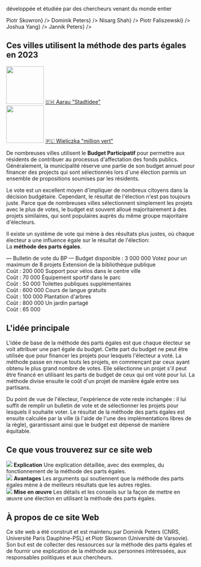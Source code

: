 
<section className={styles.universityLogos}>
    <p>développée et étudiée par des chercheurs venant du monde entier</p>
    <div className={styles.logoList}>
        <UniversityLogo logo="logo-warsaw-en.svg" uniName="Université de Varsovie" link={<a href="https://www.mimuw.edu.pl/~ps219737/">Piotr Skowron</a>} />
        <UniversityLogo logo="logo-cnrs.svg" uniName="CNRS" link={<a href="http://dominik-peters.de/">Dominik Peters</a>} />
        <UniversityLogo logo="logo-toronto.svg" uniName="Université de Toronto" link={<a href="https://www.cs.toronto.edu/~nisarg/index.html">Nisarg Shah</a>} />
        <UniversityLogo logo="logo-agh.svg" uniName="AGH Université des Sciences et Technologies de Cracovie" link={<a href="https://home.agh.edu.pl/~faliszew/">Piotr Faliszewski</a>} />
        <UniversityLogo logo="logo-eth.svg" uniName="ETH Zurich" link={<a href="https://democracy.dsi.uzh.ch/member/joshua-yang/">Joshua Yang</a>} />
        <UniversityLogo logo="logo-tu-berlin.svg" uniName="TU Berlin" link={<a href="https://sites.google.com/view/jannikpeters">Jannik Peters</a>} />
    </div>
</section>

<section className={[styles.contentSection, styles.cities2023].join(' ')}>
  <h2><span>Ces villes utilisent la méthode des parts égales en 2023</span></h2>
  <div className={styles.columns}>
    <div>
      <a href="https://www.stadtidee.aarau.ch/"><img src={useBaseUrl('/img/aarau.jpg')} width="100" height="100" /></a>
      <a href="https://www.stadtidee.aarau.ch/">🇨🇭 Aarau "Stadtidee"</a>
    </div>
    <div>
      <a href="https://zb.wieliczka.eu/budzet-obywatelski"><img src={useBaseUrl('/img/wielieczka.jpg')} width="100" height="100" /></a>
      <a href="https://zb.wieliczka.eu/budzet-obywatelski">🇵🇱 Wieliczka "million vert"</a></div>
  </div>
</section>

<section className={styles.contentSectionFlex}>
  <div className={styles.ballotExplanation}>
    <p>
        De nombreuses villes utilisent le <strong style={{color: 'var(--ifm-color-primary)'}}>Budget Participatif</strong> pour permettre aux résidents de contribuer au processus d'affectation des fonds publics.
        Généralement, la municipalité réserve une partie de son budget annuel pour financer des projects qui sont sélectionnés lors d'une élection parmis un ensemble de propositions soumises par les résidents.
    </p>
    <p>
        Le vote est un excellent moyen d'impliquer de nombreux citoyens dans la décision budgétaire.
        Cependant, le résultat de l'élection n'est pas toujours juste.
        Parce que de nombreuses villes sélectionnent simplement les projets avec le plus de votes, le budget est souvent alloué majoritairement à des projets similaires, qui sont populaires auprès du même groupe majoritaire d'électeurs.
    </p>
    <p>
        Il existe un système de vote qui mène à des résultats plus justes, où chaque électeur a une influence égale sur le résultat de l'élection:
        <br />
        La <strong style={{color: 'var(--ifm-color-primary)'}}>méthode des parts égales</strong>.
    </p>
  </div>
  <div className={styles.approvalBallotExample}>
    <span style={{fontWeight: 500, fontSize: '110%'}}>&mdash; Bulletin de vote du BP &mdash;</span>
    <span>Budget disponible : <Currency>3 000 000</Currency></span>
    <span style={{fontStyle: 'italic', marginBottom: '5px'}}>Votez pour un maximum de 8 projets</span>
    <BallotExampleOption selected>Extension de la bibliothèque publique <br /> Coût : <Currency>200 000</Currency></BallotExampleOption>
    <BallotExampleOption>Support pour vélos dans le centre ville <br /> Coût : <Currency>70 000</Currency></BallotExampleOption>
    <BallotExampleOption selected>Équipement sportif dans le parc <br /> Coût : <Currency>50 000</Currency></BallotExampleOption>
    <BallotExampleOption selected>Toilettes publiques supplémentaires <br /> Coût : <Currency>600 000</Currency></BallotExampleOption>
    <BallotExampleOption>Cours de langue gratuits <br /> Coût : <Currency>100 000</Currency></BallotExampleOption>
    <BallotExampleOption>Plantation d'arbres <br /> Coût : <Currency>800 000</Currency></BallotExampleOption>
    <BallotExampleOption>Un jardin partagé <br /> Coût : <Currency>65 000</Currency></BallotExampleOption>
  </div>
</section>

<section className={styles.contentSection}>
  <h2>L'idée principale</h2>
  <p>
      L'idée de base de la méthode des parts égales est que chaque électeur se voit attribuer une part égale du budget.
      Cette part du budget ne peut être utilisée que pour financer les projets pour lesquels l'électeur a voté.
      La méthode passe en revue touts les projets, en commençant par ceux  ayant obtenu le plus grand nombre de votes.
      Elle sélectionne un projet s'il peut être financé en utilisant les parts de budget de ceux qui ont voté pour lui.
      La méthode divise ensuite le coût d'un projet de manière égale entre ses partisans.
  </p>
  <div className={styles.sankeyImage}>
      <div className={styles.sankeyContainer}>
        <Sankey />
      </div>
  </div>
  <p>
      Du point de vue de l'électeur, l'expérience de vote reste inchangée : il lui suffit de remplir un bulletin de vote et de sélectionner les projets pour lesquels il souhaite voter.
      Le résultat de la méthode des parts égales est ensuite calculée par la ville (à l'aide de l'une des implémentations libres de la règle), garantissant ainsi que le budget est dépensé de manière équitable.
  </p>
</section>

<section className={styles.contentSection}>
  <h2>Ce que vous trouverez sur ce site web</h2>
  <div className={styles.columns}>
    <div>
      <Link to="explanation"><img src={useBaseUrl('/img/fund.svg')}/></Link>
      <Link to="explanation"><strong>Explication</strong></Link>
      <Link to="explanation"><span>Une explication détaillée, avec des exemples, du fonctionnement de la méthode des parts égales.</span></Link>
    </div>
    <div>
      <Link to="benefits"><img src={useBaseUrl('/img/growth.svg')}/></Link>
      <Link to="benefits"><strong>Avantages</strong></Link>
      <Link to="benefits"><span>Les arguments qui soutiennent que la méthode des parts égales mène à de meilleurs résultats que les autres règles.</span></Link>
    </div>
    <div>
      <Link to="implementation"><img src={useBaseUrl('/img/clipboard.svg')}/></Link>
      <Link to="implementation"><strong>Mise en œuvre</strong></Link>
      <Link to="implementation"><span>Les détails et les conseils sur la façon de mettre en œuvre une élection en utilisant la méthode des parts égales.</span></Link>
    </div>
  </div>
</section>
<section className={styles.contentSection}>
  <h2>À propos de ce site Web</h2>
  <p style={{ fontSize: '1.2em' }}>
      Ce site web a été <Link to="contacts">construit et est maintenu par Dominik Peters (CNRS, Université Paris Dauphine-PSL) et Piotr Skowron (Université de Varsovie)</Link>.
      Son but est de collecter des ressources sur la méthode des parts égales et de fournir une explication de la méthode aux personnes intéressées, aux responsables politiques et aux chercheurs.
  </p>
</section>